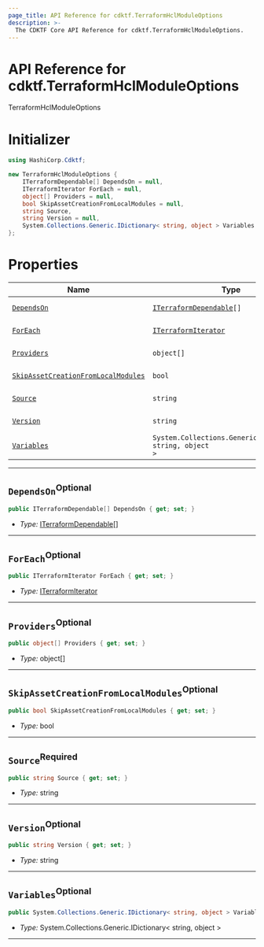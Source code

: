 ```yaml
---
page_title: API Reference for cdktf.TerraformHclModuleOptions
description: >-
  The CDKTF Core API Reference for cdktf.TerraformHclModuleOptions.
---
```


<!-- This file is generated through yarn generate-docs -->

# API Reference for cdktf.TerraformHclModuleOptions

   TerraformHclModuleOptions <a name="TerraformHclModuleOptions" id="cdktf.TerraformHclModuleOptions"></a>
  
  # Initializer <a name="Initializer" id="cdktf.TerraformHclModuleOptions.Initializer"></a>
  
  ```csharp
  using HashiCorp.Cdktf;
  
  new TerraformHclModuleOptions {
      ITerraformDependable[] DependsOn = null,
      ITerraformIterator ForEach = null,
      object[] Providers = null,
      bool SkipAssetCreationFromLocalModules = null,
      string Source,
      string Version = null,
      System.Collections.Generic.IDictionary< string, object > Variables = null
  };
  ```
  
  # Properties <a name="Properties" id="Properties"></a>
  
  | **Name** | **Type** | **Description** |
  | --- | --- | --- |
  | <code><a href="#cdktf.TerraformHclModuleOptions.property.dependsOn">DependsOn</a></code> | <code><a href="#cdktf.ITerraformDependable">ITerraformDependable</a>[]</code> | *No description.* |
  | <code><a href="#cdktf.TerraformHclModuleOptions.property.forEach">ForEach</a></code> | <code><a href="#cdktf.ITerraformIterator">ITerraformIterator</a></code> | *No description.* |
  | <code><a href="#cdktf.TerraformHclModuleOptions.property.providers">Providers</a></code> | <code>object[]</code> | *No description.* |
  | <code><a href="#cdktf.TerraformHclModuleOptions.property.skipAssetCreationFromLocalModules">SkipAssetCreationFromLocalModules</a></code> | <code>bool</code> | *No description.* |
  | <code><a href="#cdktf.TerraformHclModuleOptions.property.source">Source</a></code> | <code>string</code> | *No description.* |
  | <code><a href="#cdktf.TerraformHclModuleOptions.property.version">Version</a></code> | <code>string</code> | *No description.* |
  | <code><a href="#cdktf.TerraformHclModuleOptions.property.variables">Variables</a></code> | <code>System.Collections.Generic.IDictionary< string, object ></code> | *No description.* |
  
  ---
  
  ## `DependsOn`<sup>Optional</sup> <a name="DependsOn" id="cdktf.TerraformHclModuleOptions.property.dependsOn"></a>
  
  ```csharp
  public ITerraformDependable[] DependsOn { get; set; }
  ```
  
  - *Type:* <a href="#cdktf.ITerraformDependable">ITerraformDependable</a>[]
  
  ---
  
  ## `ForEach`<sup>Optional</sup> <a name="ForEach" id="cdktf.TerraformHclModuleOptions.property.forEach"></a>
  
  ```csharp
  public ITerraformIterator ForEach { get; set; }
  ```
  
  - *Type:* <a href="#cdktf.ITerraformIterator">ITerraformIterator</a>
  
  ---
  
  ## `Providers`<sup>Optional</sup> <a name="Providers" id="cdktf.TerraformHclModuleOptions.property.providers"></a>
  
  ```csharp
  public object[] Providers { get; set; }
  ```
  
  - *Type:* object[]
  
  ---
  
  ## `SkipAssetCreationFromLocalModules`<sup>Optional</sup> <a name="SkipAssetCreationFromLocalModules" id="cdktf.TerraformHclModuleOptions.property.skipAssetCreationFromLocalModules"></a>
  
  ```csharp
  public bool SkipAssetCreationFromLocalModules { get; set; }
  ```
  
  - *Type:* bool
  
  ---
  
  ## `Source`<sup>Required</sup> <a name="Source" id="cdktf.TerraformHclModuleOptions.property.source"></a>
  
  ```csharp
  public string Source { get; set; }
  ```
  
  - *Type:* string
  
  ---
  
  ## `Version`<sup>Optional</sup> <a name="Version" id="cdktf.TerraformHclModuleOptions.property.version"></a>
  
  ```csharp
  public string Version { get; set; }
  ```
  
  - *Type:* string
  
  ---
  
  ## `Variables`<sup>Optional</sup> <a name="Variables" id="cdktf.TerraformHclModuleOptions.property.variables"></a>
  
  ```csharp
  public System.Collections.Generic.IDictionary< string, object > Variables { get; set; }
  ```
  
  - *Type:* System.Collections.Generic.IDictionary< string, object >
  
  ---
  
